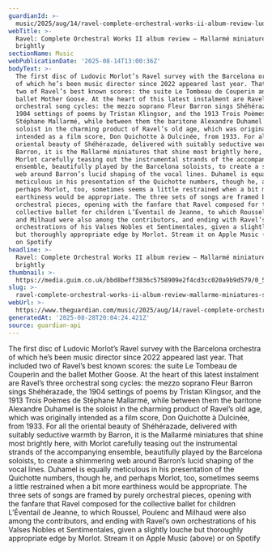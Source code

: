 ```yaml
---
guardianId: >-
  music/2025/aug/14/ravel-complete-orchestral-works-ii-album-review-ludovic-morlot
webTitle: >-
  Ravel: Complete Orchestral Works II album review – Mallarmé miniatures shine
  brightly
sectionName: Music
webPublicationDate: '2025-08-14T13:00:36Z'
bodyText: >-
  The first disc of Ludovic Morlot’s Ravel survey with the Barcelona orchestra
  of which he’s been music director since 2022 appeared last year. That included
  two of Ravel’s best known scores: the suite Le Tombeau de Couperin and the
  ballet Mother Goose. At the heart of this latest instalment are Ravel’s three
  orchestral song cycles: the mezzo soprano Fleur Barron sings Shéhérazade, the
  1904 settings of poems by Tristan Klingsor, and the 1913 Trois Poèmes de
  Stéphane Mallarmé, while between them the baritone Alexandre Duhamel is the
  soloist in the charming product of Ravel’s old age, which was originally
  intended as a film score, Don Quichotte à Dulcinée, from 1933. For all the
  oriental beauty of Shéhérazade, delivered with suitably seductive warmth by
  Barron, it is the Mallarmé miniatures that shine most brightly here, with
  Morlot carefully teasing out the instrumental strands of the accompanying
  ensemble, beautifully played by the Barcelona soloists, to create a shimmering
  web around Barron’s lucid shaping of the vocal lines. Duhamel is equally
  meticulous in his presentation of the Quichotte numbers, though he, and
  perhaps Morlot, too, sometimes seems a little restrained when a bit more
  earthiness would be appropriate. The three sets of songs are framed by purely
  orchestral pieces, opening with the fanfare that Ravel composed for the
  collective ballet for children L’Éventail de Jeanne, to which Roussel, Poulenc
  and Milhaud were also among the contributors, and ending with Ravel’s own
  orchestrations of his Valses Nobles et Sentimentales, given a slightly louche
  but thoroughly appropriate edge by Morlot. Stream it on Apple Music (above) or
  on Spotify
headline: >-
  Ravel: Complete Orchestral Works II album review – Mallarmé miniatures shine
  brightly
thumbnail: >-
  https://media.guim.co.uk/bbd8beff3836c5758909e2f4cd3cc020a9b9d579/0_535_4480_3581/500.jpg
slug: >-
  ravel-complete-orchestral-works-ii-album-review-mallarme-miniatures-shine-brightly
webUrl: >-
  https://www.theguardian.com/music/2025/aug/14/ravel-complete-orchestral-works-ii-album-review-ludovic-morlot
generatedAt: '2025-08-28T20:04:24.421Z'
source: guardian-api
---
```

The first disc of Ludovic Morlot’s Ravel survey with the Barcelona orchestra of which he’s been music director since 2022 appeared last year. That included two of Ravel’s best known scores: the suite Le Tombeau de Couperin and the ballet Mother Goose. At the heart of this latest instalment are Ravel’s three orchestral song cycles: the mezzo soprano Fleur Barron sings Shéhérazade, the 1904 settings of poems by Tristan Klingsor, and the 1913 Trois Poèmes de Stéphane Mallarmé, while between them the baritone Alexandre Duhamel is the soloist in the charming product of Ravel’s old age, which was originally intended as a film score, Don Quichotte à Dulcinée, from 1933. For all the oriental beauty of Shéhérazade, delivered with suitably seductive warmth by Barron, it is the Mallarmé miniatures that shine most brightly here, with Morlot carefully teasing out the instrumental strands of the accompanying ensemble, beautifully played by the Barcelona soloists, to create a shimmering web around Barron’s lucid shaping of the vocal lines. Duhamel is equally meticulous in his presentation of the Quichotte numbers, though he, and perhaps Morlot, too, sometimes seems a little restrained when a bit more earthiness would be appropriate. The three sets of songs are framed by purely orchestral pieces, opening with the fanfare that Ravel composed for the collective ballet for children L’Éventail de Jeanne, to which Roussel, Poulenc and Milhaud were also among the contributors, and ending with Ravel’s own orchestrations of his Valses Nobles et Sentimentales, given a slightly louche but thoroughly appropriate edge by Morlot. Stream it on Apple Music (above) or on Spotify
